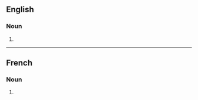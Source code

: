 ==English==

===Noun===
{{head|en|noun form}}

# {{plural of|en|babillard}}

----

==French==

===Noun===
{{head|fr|noun form|g=m}}

# {{plural of|fr|babillard}}